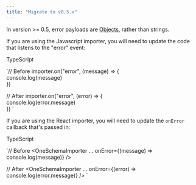 ```yaml
---
title: "Migrate to v0.5.x"
---
```


In version >= 0.5, error payloads are [Objects](/docs/javascript#oneschemaerror), rather than strings.

If you are using the Javascript importer, you will need to update the code that listens to the "error" event:

TypeScript

`// Before
importer.on("error", (message) => {  
  console.log(message)  
})

// After
importer.on("error", (error) => {  
  console.log(error.message)  
})
`

If you are using the React importer, you will need to update the `onError` callback that's passed in:

TypeScript

`// Before
<OneSchemaImporter
  ...
  onError={(message) => console.log(message)}
/>

// After
<OneSchemaImporter
  ...
  onError={(error) => console.log(error.message)}
/>
`